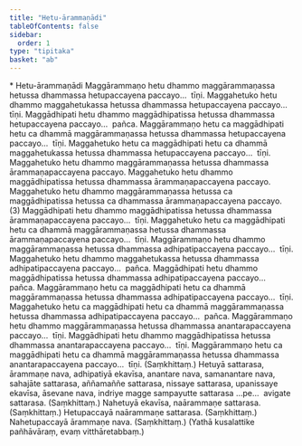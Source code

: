 ```yaml
---
title: "Hetu-ārammaṇādi"
tableOfContents: false
sidebar:
  order: 1
type: "tipitaka"
basket: "ab"
---
```



<DynamicBreadcrumb />

<Paragraph type="center">
* Hetu-ārammaṇādi
</Paragraph>

<Division number="194">

<Paragraph number="726">
Maggārammaṇo hetu dhammo maggārammaṇassa hetussa dhammassa hetupaccayena paccayo…  tīṇi.
</Paragraph>

<Paragraph number="727">
Maggahetuko hetu dhammo maggahetukassa hetussa dhammassa hetupaccayena paccayo…  tīṇi.
</Paragraph>

<Paragraph number="728">
Maggādhipati hetu dhammo maggādhipatissa hetussa dhammassa hetupaccayena paccayo…  pañca.
</Paragraph>

<Paragraph number="729">
Maggārammaṇo hetu ca maggādhipati hetu ca dhammā maggārammaṇassa hetussa dhammassa hetupaccayena paccayo…  tīṇi.
</Paragraph>

<Paragraph number="730">
Maggahetuko hetu ca maggādhipati hetu ca dhammā maggahetukassa hetussa dhammassa hetupaccayena paccayo…  tīṇi.
</Paragraph>

<Paragraph number="731">
Maggahetuko hetu dhammo maggārammaṇassa hetussa dhammassa ārammaṇapaccayena paccayo. Maggahetuko hetu dhammo maggādhipatissa hetussa dhammassa ārammaṇapaccayena paccayo. Maggahetuko hetu dhammo maggārammaṇassa hetussa ca maggādhipatissa hetussa ca dhammassa ārammaṇapaccayena paccayo. (3)
</Paragraph>

<Paragraph number="732">
Maggādhipati hetu dhammo maggādhipatissa hetussa dhammassa ārammaṇapaccayena paccayo…  tīṇi.
</Paragraph>

<Paragraph number="733">
Maggahetuko hetu ca maggādhipati hetu ca dhammā maggārammaṇassa hetussa dhammassa ārammaṇapaccayena paccayo…  tīṇi.
</Paragraph>

</Division>
<Division number="195">

<Paragraph number="734">
Maggārammaṇo hetu dhammo maggārammaṇassa hetussa dhammassa adhipatipaccayena paccayo…  tīṇi.
</Paragraph>

<Paragraph number="735">
Maggahetuko hetu dhammo maggahetukassa hetussa dhammassa adhipatipaccayena paccayo…  pañca.
</Paragraph>

<Paragraph number="736">
Maggādhipati hetu dhammo maggādhipatissa hetussa dhammassa adhipatipaccayena paccayo…  pañca.
</Paragraph>

<Paragraph number="737">
Maggārammaṇo hetu ca maggādhipati hetu ca dhammā maggārammaṇassa hetussa dhammassa adhipatipaccayena paccayo…  tīṇi.
</Paragraph>

<Paragraph number="738">
Maggahetuko hetu ca maggādhipati hetu ca dhammā maggārammaṇassa hetussa dhammassa adhipatipaccayena paccayo…  pañca.
</Paragraph>

<Paragraph number="739">
Maggārammaṇo hetu dhammo maggārammaṇassa hetussa dhammassa anantarapaccayena paccayo…  tīṇi.
</Paragraph>

<Paragraph number="740">
Maggādhipati hetu dhammo maggādhipatissa hetussa dhammassa anantarapaccayena paccayo…  tīṇi.
</Paragraph>

<Paragraph number="741">
Maggārammaṇo hetu ca maggādhipati hetu ca dhammā maggārammaṇassa hetussa dhammassa anantarapaccayena paccayo…  tīṇi. (Saṃkhittaṃ.)
</Paragraph>

</Division>
<Division number="196">

<Paragraph number="742">
Hetuyā sattarasa, ārammaṇe nava, adhipatiyā ekavīsa, anantare nava, samanantare nava, sahajāte sattarasa, aññamaññe sattarasa, nissaye sattarasa, upanissaye ekavīsa, āsevane nava, indriye magge sampayutte sattarasa …pe…  avigate sattarasa. (Saṃkhittaṃ.)
</Paragraph>

<Paragraph number="743">
Nahetuyā ekavīsa, naārammaṇe sattarasa. (Saṃkhittaṃ.)
</Paragraph>

<Paragraph number="744">
Hetupaccayā naārammaṇe sattarasa. (Saṃkhittaṃ.)
</Paragraph>

<Paragraph number="745">
Nahetupaccayā ārammaṇe nava. (Saṃkhittaṃ.)
</Paragraph>

<Paragraph number="746">
(Yathā kusalattike pañhāvāraṃ, evaṃ vitthāretabbaṃ.)
</Paragraph>
</Division>